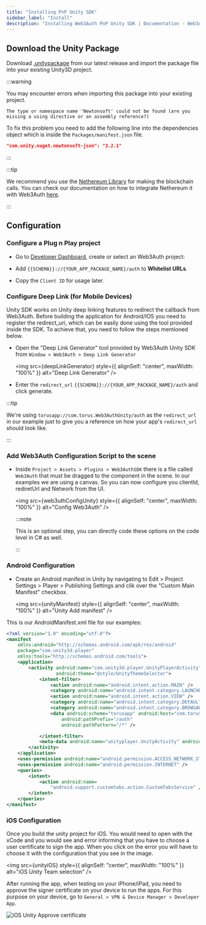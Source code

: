 ```yaml
---
title: "Installing PnP Unity SDK"
sidebar_label: "Install"
description: "Installing Web3Auth PnP Unity SDK | Documentation - Web3Auth"
---
```



## Download the Unity Package

Download [.unitypackage](https://github.com/Web3Auth/web3auth-unity-sdk/releases/tag/3.0.0) from our
latest release and import the package file into your existing Unity3D project.

:::warning

You may encounter errors when importing this package into your existing project.

`The type or namespace name 'Newtonsoft' could not be found (are you missing a using directive or an assembly reference?)`

To fix this problem you need to add the following line into the dependencies object which is inside
the `Packages/manifest.json` file.

```json title="/Packages/manifest.json"
"com.unity.nuget.newtonsoft-json": "3.2.1"
```

:::

:::tip

We recommend you use the
[Nethereum Library](https://docs.nethereum.com/en/latest/unity3d-introduction/) for making the
blockchain calls. You can check our documentation on how to integrate Nethereum it with Web3Auth
[here](/connect-blockchain/evm/ethereum/unity).

:::

## Configuration

### Configure a Plug n Play project

- Go to [Developer Dashboard](https://dashboard.web3auth.io/), create or select an Web3Auth project:

- Add `{{SCHEMA}}://{YOUR_APP_PACKAGE_NAME}/auth` to **Whitelist URLs**.

- Copy the `Client ID` for usage later.

### Configure Deep Link (for Mobile Devices)

Unity SDK works on Unity deep linking features to redirect the callback from Web3Auth. Before
building the application for Android/IOS you need to register the redirect_uri, which can be easily
done using the tool provided inside the SDK. To achieve that, you need to follow the steps mentioned
below.

- Open the "Deep Link Generator" tool provided by Web3Auth Unity SDK from
  `Window > Web3Auth > Deep Link Generator`

  <img
    src={deepLinkGenerator}
    style={{ alignSelf: "center", maxWidth: "100%" }}
    alt="Deep Link Generator"
  />

- Enter the `redirect_url` `{{SCHEMA}}://{YOUR_APP_PACKAGE_NAME}/auth` and click generate.

:::tip

We're using `torusapp://com.torus.Web3AuthUnity/auth` as the `redirect_url` in our example just to
give you a reference on how your app's `redirect_url` should look like.

:::

### Add Web3Auth Configuration Script to the scene

- Inside `Project > Assets > Plugins > Web3AuthSDK` there is a file called `Web3Auth` that must be
  dragged to the component in the scene. In our examples we are using a canvas. So you can now
  configure you clientId, rediretUrl and Network from the UI.

  <img
    src={web3uthConfigUnity}
    style={{ alignSelf: "center", maxWidth: "100%" }}
    alt="Config Web3Auth"
  />

  :::note

  This is an optional step, you can directly code these options on the code level in C# as well.

  :::

### Android Configuration

- Create an Android manifest in Unity by navigating to Edit > Project Settings > Player > Publishing
  Settings and clik over the "Custom Main Manifest" checkbox.

  <img
    src={unityManifest}
    style={{ alignSelf: "center", maxWidth: "100%" }}
    alt="Unity Add manifest"
  />

This is our AndroidManifest.xml file for our examples:

```xml
<?xml version="1.0" encoding="utf-8"?>
<manifest
    xmlns:android="http://schemas.android.com/apk/res/android"
    package="com.unity3d.player"
    xmlns:tools="http://schemas.android.com/tools">
    <application>
        <activity android:name="com.unity3d.player.UnityPlayerActivity"
                  android:theme="@style/UnityThemeSelector">
            <intent-filter>
                <action android:name="android.intent.action.MAIN" />
                <category android:name="android.intent.category.LAUNCHER" />
                <action android:name="android.intent.action.VIEW" />
                <category android:name="android.intent.category.DEFAULT" />
                <category android:name="android.intent.category.BROWSABLE" />
                <data android:scheme="torusapp" android:host="com.torus.Web3AuthUnity"
                    android:pathPrefix="/auth"
                    android:pathPattern="/*" />

            </intent-filter>
            <meta-data android:name="unityplayer.UnityActivity" android:value="true" />
        </activity>
    </application>
    <uses-permission android:name="android.permission.ACCESS_NETWORK_STATE" />
    <uses-permission android:name="android.permission.INTERNET" />
    <queries>
        <intent>
            <action android:name=
                "android.support.customtabs.action.CustomTabsService" />
        </intent>
    </queries>
</manifest>
```

### iOS Configuration

Once you build the unity project for iOS. You would need to open with the xCode and you would see
and error informing that you have to choose a user certificate to sign the app. When you click on
the error you will have to choose it with the configuration that you see in the image.

<img
  src={unityiOS}
  style={{ alignSelf: "center", maxWidth: "100%" }}
  alt="iOS Unity Team selection"
/>

After running the app, when testing on your iPhone/iPad, you need to approve the signer certificate
on your device to run the apps. For this purpose on your device, go to
`General > VPN & Device Manager > Developer App`.

<div style={{ display: "flex", justifyContent: "center", alignItems: "center" }}>
  <img
    src={unityiOSapprove}
    style={{ alignSelf: "center", maxWidth: "40%" }}
    alt="iOS Unity Approve certificate"
  />
</div>
